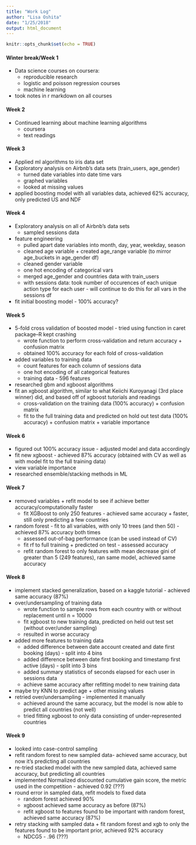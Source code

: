 ```yaml
---
title: "Work Log"
author: "Lisa Oshita"
date: "1/25/2018"
output: html_document
---
```


```r
knitr::opts_chunk$set(echo = TRUE)
```

#### Winter break/Week 1

* Data science courses on coursera: 
    + reproducible research
    + logistic and poisson regression courses
    + machine learning
* took notes in r markdown on all courses 

#### Week 2

* Continued learning about machine learning algorithms
    + coursera 
    + text readings 

#### Week 3 

* Applied ml algorithms to iris data set 
* Exploratory analysis on Airbnb's data sets (train_users, age_gender)
    + turned date variables into date time vars 
    + graphed variables 
    + looked at missing values 
* applied boosting model with all variables data, achieved 62% accuracy, only predicted US and NDF

#### Week 4 

* Exploratory analysis on all of Airbnb's data sets
    + sampled sessions data 
* feature engineering 
    + pulled apart date variables into month, day, year, weekday, season
    + cleaned age variable + created age_range variable (to mirror age_buckets in age_gender df) 
    + cleaned gender variable
    + one hot encoding of categorical vars 
    + merged age_gender and countries data with train_users 
    + with sessions data: took number of occurences of each unique action type for each user - will continue to do this for all vars in the sessions df 
* fit initial boosting model - 100% accuracy? 

#### Week 5

* 5-fold cross validation of boosted model - tried using function in caret package--R kept crashing 
    + wrote function to perform cross-validation and return accuracy + confusion matrix 
    + obtained 100% accuracy for each fold of cross-validation 
* added variables to training data 
    + count features for each column of sessions data
    + one hot encoding of all categorical features
    + training data - 596 features
* researched gbm and xgboost algorithms
* fit an xgboost algorithm, similar to what Keiichi Kuroyanagi (3rd place winner) did, and based off of xgboost tutorials and readings
    + cross-validation on the training data (100% accuracy) + confusion matrix
    + fit to the full training data and predicted on hold out test data (100% accuracy) + confusion matrix + variable importance

#### Week 6

* figured out 100% accuracy issue - adjusted model and data accordingly 
* fit new xgboost - achieved 87% accuracy (obtained with CV as well as with model fit to the full training data)
* view variable importance
* researched ensemble/stacking methods in ML 

#### Week 7 

* removed variables + refit model to see if achieve better accuracy/computationally faster
    + fit XGBoost to only 250 features - achieved same accuracy + faster, still only predicting a few countries 
* random forest - fit to all variables, with only 10 trees (and then 50) - achieved 87% accuracy both times 
    + assessed out-of-bag performance (can be used instead of CV)
    + fit rf to full training + predicted on test - assessed accuracy 
    + refit random forest to only features with mean decrease gini of greater than 5 (249 features), ran same model, achieved same accuracy 

#### Week 8 

* implement stacked generalization, based on a kaggle tutorial - achieved same accuracy (87%) 
* over/undersampling of training data
    + wrote function to sample rows from each country with or without replacement until n = 10000
    + fit xgboost to new training data, predicted on held out test set (without over/under sampling) 
    + resulted in worse accuracy 
* added more features to training data
    + added difference between date account created and date first booking (days) - split into 4 bins
    + added difference between date first booking and timestamp first active (days) - split into 3 bins
    + added summary statistics of seconds elapsed for each user in sessions data 
    + achieve same accuracy after refitting model to new training data 
* maybe try KNN to predict age + other missing values
* retried over/undersampling - implemented it manually 
    + achieved around the same accuracy, but the model is now able to predict all countries (not well)
    + tried fitting xgboost to only data consisting of under-represented countries 

#### Week 9 

* looked into case-control sampling
* refit random forest to new sampled data- achieved same accuracy, but now it's predicting all countries 
* re-tried stacked model with the new sampled data, achieved same accuracy, but predicting all countries 
* implemented Normalized discounted cumulative gain score, the metric used in the competition - achieved 0.92 (???)
* round error in sampled data, refit models to fixed data 
    + random forest achieved 90% 
    + xgboost achieved same accuracy as before (87%) 
    + refit xgboost to features found to be important with random forest, achieved same accuracy (87%)  
* retry stacking with sampled data + fit random forest and xgb to only the features found to be important prior, achieved 92% accuracy 
    + NDCG5 - .96 (???)

